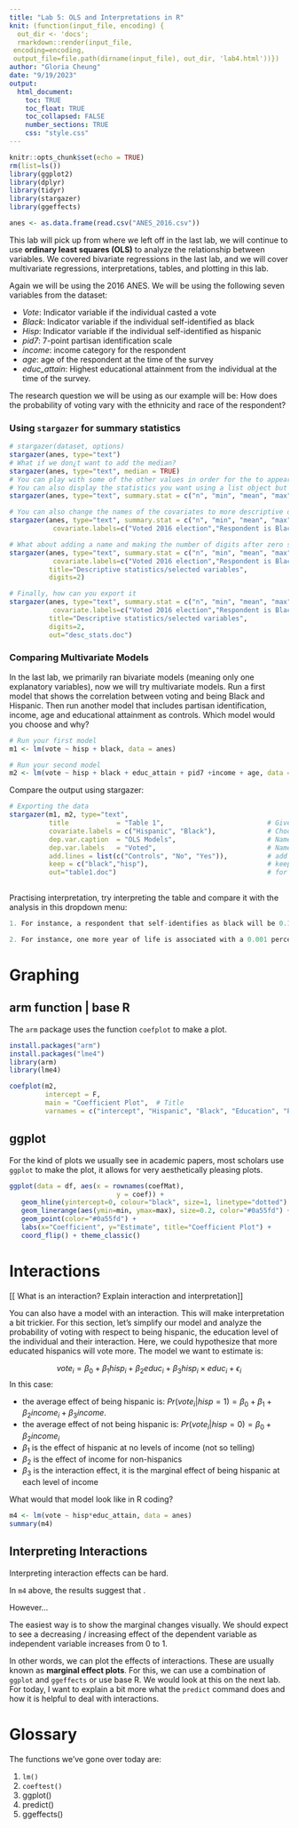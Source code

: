 ```yaml
---
title: "Lab 5: OLS and Interpretations in R"
knit: (function(input_file, encoding) {
  out_dir <- 'docs';
  rmarkdown::render(input_file,
 encoding=encoding,
 output_file=file.path(dirname(input_file), out_dir, 'lab4.html'))})
author: "Gloria Cheung"
date: "9/19/2023"
output: 
  html_document:
    toc: TRUE
    toc_float: TRUE
    toc_collapsed: FALSE
    number_sections: TRUE
    css: "style.css"
---
```



```r
knitr::opts_chunk$set(echo = TRUE)
rm(list=ls())
library(ggplot2)
library(dplyr)
library(tidyr)
library(stargazer)
library(ggeffects)

anes <- as.data.frame(read.csv("ANES_2016.csv"))
```

This lab will pick up from where we left off in the last lab, we will continue to use **ordinary least squares (OLS)** to analyze the relationship between variables. We covered bivariate regressions in the last lab, and we will cover multivariate regressions, interpretations, tables, and plotting in this lab. 

Again we will be using the 2016 ANES. We will be using the following seven variables from the dataset: 

  + *Vote*: Indicator variable if the individual casted a vote
  + *Black*: Indicator variable if the individual self-identified as black
  + *Hisp*: Indicator variable if the individual self-identified as hispanic
  + *pid7*: 7-point partisan identification scale
  + *income*: income category for the respondent
  + *age*: age of the respondent at the time of the survey
  + *educ_attain*: Highest educational attainment from the individual at the time of the survey.
  
The research question we will be using as our example will be: 
How does the probability of voting vary with the ethnicity and race of the respondent? 

### Using `stargazer` for summary statistics

```r
# stargazer(dataset, options)
stargazer(anes, type="text")
# What if we don¿t want to add the median?
stargazer(anes, type="text", median = TRUE)
# You can play with some of the other values in order for the to appear or not in the table: nobs, mean.sd, iqr, etc
# You can also display the statistics you want using a list object but the names are different
stargazer(anes, type="text", summary.stat = c("n", "min", "mean", "max", "sd")) # order matters here

# You can also change the names of the covariates to more descriptive ones (order matters here too!!)
stargazer(anes, type="text", summary.stat = c("n", "min", "mean", "max", "sd"),
           covariate.labels=c("Voted 2016 election","Respondent is Black","Respondent is Hispanic", "PArty Identification", "Income", "Age", "Educational attainment"))

# What about adding a name and making the number of digits after zero smaller?
stargazer(anes, type="text", summary.stat = c("n", "min", "mean", "max", "sd"),
           covariate.labels=c("Voted 2016 election","Respondent is Black","Respondent is Hispanic", "PArty Identification", "Income", "Age", "Educational attainment"),
          title="Descriptive statistics/selected variables", 
          digits=2)

# Finally, how can you export it
stargazer(anes, type="text", summary.stat = c("n", "min", "mean", "max", "sd"),
           covariate.labels=c("Voted 2016 election","Respondent is Black","Respondent is Hispanic", "PArty Identification", "Income", "Age", "Educational attainment"),
          title="Descriptive statistics/selected variables", 
          digits=2,
          out="desc_stats.doc")

```

### Comparing Multivariate Models

In the last lab, we primarily ran bivariate models (meaning only one explanatory variables), now we will try multivariate models. Run a first model that shows the correlation between voting and being Black and Hispanic. Then run another model that includes partisan identification, income, age and educational attainment as controls. Which model would you choose and why? 

```r
# Run your first model
m1 <- lm(vote ~ hisp + black, data = anes)

# Run your second model
m2 <- lm(vote ~ hisp + black + educ_attain + pid7 +income + age, data = anes)

```

Compare the output using stargazer: 

```r
# Exporting the data
stargazer(m1, m2, type="text",
          title            = "Table 1",                          # Give a title to the table 
          covariate.labels = c("Hispanic", "Black"),             # Choose the labels for the variables you want to show  
          dep.var.caption  = "OLS Models",                       # Name your columns
          dep.var.labels   = "Voted",                            # Name your dependent variable
          add.lines = list(c("Controls", "No", "Yes")),          # add lines of info
          keep = c("black","hisp"),                              # keep certain variables  
          out="table1.doc")                                      # for nicer looking exported tables change text for html in type
          
```


Practising interpretation, try interpreting the table and compare it with the analysis in this dropdown menu: 

```r
1. For instance, a respondent that self-identifies as black will be 0.14 percentage points less prone to vote when compared to non-black respondents. You can also say that being black is associated with a decrease in the probability of voting of 0.14 percentage points when compared to non blacks. If the population or sample is only comprised by black and white people, you could make the baseline categories whites. If there is a larger variation of ethnic groups is better to leave as non-black. 

2. For instance, one more year of life is associated with a 0.001 percentage point increase in the probability of voting. We could also assume income categories are continuous and say that a one unit change in income is associated with a decrease of 0.001 percentage points on the probability of voting. 
```


# Graphing 

## arm function | base R

The `arm` package uses the function `coefplot` to make a plot.

```r
install.packages("arm")
install.packages("lme4")
library(arm)
library(lme4)

coefplot(m2, 
         intercept = F, 
         main = "Coefficient Plot",  # Title
         varnames = c("intercept", "Hispanic", "Black", "Education", "Party Identification", "Income", "Age") )

```

## ggplot 

For the kind of plots we usually see in academic papers, most scholars use `ggplot` to make the plot, it allows for very aesthetically pleasing plots. 

```r
ggplot(data = df, aes(x = rownames(coefMat),
                           y = coef)) + 
   geom_hline(yintercept=0, colour="black", size=1, linetype="dotted") +
   geom_linerange(aes(ymin=min, ymax=max), size=0.2, color="#0a55fd") + 
   geom_point(color="#0a55fd") + 
   labs(x="Coefficient", y="Estimate", title="Coefficient Plot") +
   coord_flip() + theme_classic()

```

# **Interactions**

[[ What is an interaction? Explain interaction and interpretation]]

You can also have a model with an interaction. This will make interpretation a bit trickier. For this section, let's simplify our model and analyze the probability of voting with respect to being hispanic, the education level of the individual and their interaction. Here, we could hypothesize that more educated hispanics will vote more. The model we want to estimate is:

$$ vote_i = \beta_0 +\beta_1hisp_i + \beta_2 educ_i + \beta_3 hisp_i\times educ_i + \epsilon_i$$
In this case:

   + the average effect of being hispanic is: $Pr(vote_i | hisp=1) = \beta_0 +\beta_1 + \beta_2 income_i + \beta_3 income$.
   + the average effect of not being hispanic is: $Pr(vote_i | hisp=0) = \beta_0 + \beta_2 income_i$
   + $\beta_1$ is the effect of hispanic at no levels of income (not so telling)
   + $\beta_2$ is the effect of income for non-hispanics
   + $\beta_3$ is the interaction effect, it is the marginal effect of being hispanic at each level of income


What would that model look like in R coding?

```r
m4 <- lm(vote ~ hisp*educ_attain, data = anes)
summary(m4)
```

## Interpreting Interactions 

Interpreting interaction effects can be hard.

In `m4` above, the results suggest that .

However... 

The easiest way is to show the marginal changes visually. We should expect to see a decreasing / increasing effect of the dependent variable as independent variable increases from 0 to 1. 

In other words, we can plot the effects of interactions. These are usually known as **marginal effect plots**. For this, we can use a combination of `ggplot` and `ggeffects` or use base R. We would look at this on the next lab. For today, I want to explain a bit more what the `predict` command does and how it is helpful to deal with interactions. 


# Glossary

The functions we've gone over today are: 

1. `lm()`
2. `coeftest()`
3. ggplot()
4. predict()
5. ggeffects()
